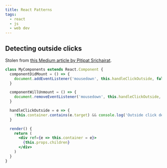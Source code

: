 ```yaml
---
title: React Patterns
tags:
  - react
  - js
  - web dev
---
```


## Detecting outside clicks

Stolen from [this Medium article by Pitipat Srichairat](https://medium.com/@pitipatdop/little-neat-trick-to-capture-click-outside-react-component-5604830beb7f).

```jsx
class MyComponents extends React.Component {
  componentDidMount = () => {
    document.addEventListener('mousedown', this.handleClickOutside, false)
  }

  componentWillUnmount = () => {
    document.removeEventListener('mousedown', this.handleClickOutside, false)
  }

  handleClickOutside = e => {
    !this.container.contains(e.target) && console.log('Outside click detected!'))
  }

  render() {
    return (
      <div ref={e => this.container = e}>
        {this.props.children}
      </div>
    )
  }
}
```
